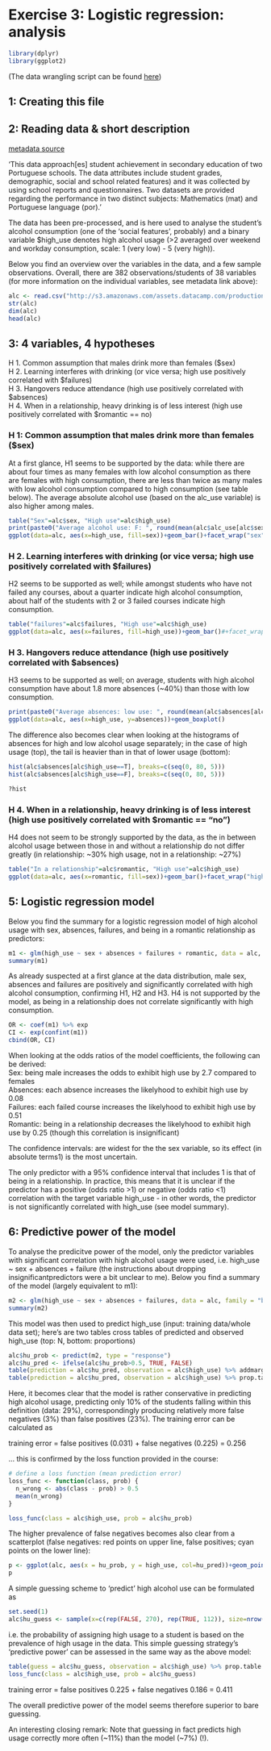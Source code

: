 # Exercise 3: Logistic regression: analysis

```r
library(dplyr)
library(ggplot2)
```

(The data wrangling script can be found [here](https://github.com/jonathanholder/IODS-project/blob/master/data/create_alc.R))

## 1: Creating this file

## 2: Reading data & short description

[metadata source](https://archive.ics.uci.edu/ml/datasets/Student+Performance)


'This data approach[es] student achievement in secondary education of two Portuguese schools. The data attributes include student grades, demographic, social and school related features) and it was collected by using school reports and questionnaires. Two datasets are provided regarding the performance in two distinct subjects: Mathematics (mat) and Portuguese language (por).'

The data has been pre-processed, and is here used to analyse the student's alcohol consumption (one of the 'social features', probably) and a binary variable $high_use denotes high alcohol usage (>2 averaged over weekend and workday consumption, scale: 1 (very low) - 5 (very high)).

Below you find an overview over the variables in the data, and a few sample observations. Overall, there are 382 observations/students of 38 variables (for more information on the individual variables, see metadata link above):

```r
alc <- read.csv("http://s3.amazonaws.com/assets.datacamp.com/production/course_2218/datasets/alc.txt", sep=",", header=T)
str(alc)
dim(alc)
head(alc)
```

## 3: 4 variables, 4 hypotheses

H 1. Common assumption that males drink more than females ($sex)  
H 2. Learning interferes with drinking (or vice versa; high use positively correlated with $failures)     
H 3. Hangovers reduce attendance (high use positively correlated with $absences)  
H 4. When in a relationship, heavy drinking is of less interest (high use positively correlated with $romantic == no)  


### H 1: Common assumption that males drink more than females ($sex)  
At a first glance, H1 seems to be supported by the data: while there are about four times as many females with low alcohol consumption as there are females with high consumption, there are less than twice as many males with low alcohol consumption compared to high consumption (see table below). The average absolute alcohol use (based on the alc_use variable) is also higher among males.


```r
table("Sex"=alc$sex, "High use"=alc$high_use)
print(paste0("Average alcohol use: F: ", round(mean(alc$alc_use[alc$sex=="F"]), 2), ", M: ", round(mean(alc$alc_use[alc$sex=="M"]), 2)))
ggplot(data=alc, aes(x=high_use, fill=sex))+geom_bar()+facet_wrap("sex")
```

### H 2. Learning interferes with drinking (or vice versa; high use positively correlated with $failures)

H2 seems to be supported as well; while amongst students who have not failed any courses, about a quarter indicate high alcohol consumption, about half of the students with 2 or 3 failed courses indicate high consumption.
```r
table("failures"=alc$failures, "High use"=alc$high_use)
ggplot(data=alc, aes(x=failures, fill=high_use))+geom_bar()#+facet_wrap("high_use")
```

### H 3. Hangovers reduce attendance (high use positively correlated with $absences)

H3 seems to be supported as well; on average, students with high alcohol consumption have about 1.8 more absences (~40%) than those with low consumption.

```r
print(paste0("Average absences: low use: ", round(mean(alc$absences[alc$high_use==F]), 2), ", high use: ", round(mean(alc$absences[alc$high_use==T], 2))))
ggplot(data=alc, aes(x=high_use, y=absences))+geom_boxplot()
```


The difference also becomes clear when looking at the histograms of absences for high and low alcohol usage separately; in the case of high usage (top), the tail is heavier than in that of lower usage (bottom):


```r

hist(alc$absences[alc$high_use==T], breaks=c(seq(0, 80, 5)))
hist(alc$absences[alc$high_use==F], breaks=c(seq(0, 80, 5)))

?hist
```

### H 4. When in a relationship, heavy drinking is of less interest (high use positively correlated with $romantic == "no")

H4 does not seem to be strongly supported by the data, as the in between alcohol usage between those in and without a relationship do not differ greatly (in relationship: ~30% high usage, not in a relationship: ~27%)

```r
table("In a relationship"=alc$romantic, "High use"=alc$high_use)
ggplot(data=alc, aes(x=romantic, fill=sex))+geom_bar()+facet_wrap("high_use")+ ggtitle("high_use == ")
```



## 5: Logistic regression model

Below you find the summary for a logistic regression model of high alcohol usage with sex, absences, failures, and being in a romantic relationship as predictors:
```r
m1 <- glm(high_use ~ sex + absences + failures + romantic, data = alc, family = "binomial")
summary(m1)
```

As already suspected at a first glance at the data distribution, male sex, absences and failures are positively and significantly correlated with high alcohol consumption, confirming H1, H2 and H3. H4 is not supported by the model, as being in a relationship does not correlate significantly with high consumption.


```r
OR <- coef(m1) %>% exp
CI <- exp(confint(m1))
cbind(OR, CI)

```

When looking at the odds ratios of the model coefficients, the following can be derived:  
Sex: being male increases the odds to exhibit high use by 2.7 compared to females  
Absences: each absence increases the likelyhood to exhibit high use by 0.08  
Failures: each failed course increases the likelyhood to exhibit high use by 0.51  
Romantic: being in a relationship decreases the likelyhood to exhibit high use by 0.25 (though this correlation is insignificant)  

The confidence intervals: are widest for the the sex variable, so its effect (in absolute terms1) is the most uncertain.
  
The only predictor with a 95% confidence interval that includes 1 is that of being in a relationship. In practice, this means that it is unclear if the predictor has a positive (odds ratio >1) or negative (odds ratio <1) correlation with the target variable high_use - in other words, the predictor is not significantly correlated with high_use (see model summary).



## 6: Predictive power of the model

To analyse the predicitve power of the model, only the predictor variables with significant correlation with high alcohol usage were used, i.e. high_use ~ sex + absences + failure (the instructions about dropping insignificantpredictors were a bit unclear to me).
Below you find a summary of the model (largely equivalent to m1):
```r
m2 <- glm(high_use ~ sex + absences + failures, data = alc, family = "binomial")
summary(m2)
```
 This model was then used to predict high_use (input: training data/whole data set); here's are two tables cross tables of predicted and observed high_use (top: N, bottom: proportions)


```r
alc$hu_prob <- predict(m2, type = "response")
alc$hu_pred <- ifelse(alc$hu_prob>0.5, TRUE, FALSE)
table(prediction = alc$hu_pred, observation = alc$high_use) %>% addmargins
table(prediction = alc$hu_pred, observation = alc$high_use) %>% prop.table %>% addmargins
```

Here, it becomes clear that the model is rather conservative in predicting high alcohol usage, predicting only 10% of the students falling within this definition (data: 29%), correspondingly producing relatively more false negatives (3%) than false positives (23%). The training error can be calculated as

training error = false positives (0.031) + false negatives (0.225) = 0.256

... this is confirmed by the loss function provided in the course:

```r
# define a loss function (mean prediction error)
loss_func <- function(class, prob) {
  n_wrong <- abs(class - prob) > 0.5
  mean(n_wrong)
}

loss_func(class = alc$high_use, prob = alc$hu_prob)

```

The higher prevalence of false negatives becomes also clear from a scatterplot (false negatives: red points on upper line, false positives; cyan points on the lower line):

```r
p <- ggplot(alc, aes(x = hu_prob, y = high_use, col=hu_pred))+geom_point()
p
```

A simple guessing scheme to 'predict' high alcohol use can be formulated as 

```r
set.seed(1)
alc$hu_guess <- sample(x=c(rep(FALSE, 270), rep(TRUE, 112)), size=nrow(alc), replace=T)
```

i.e. the probability of assigning high usage to a student is based on the prevalence of high usage in the data. This simple guessing strategy's 'predictive power' can be assessed in the same way as the above model:

```r
table(guess = alc$hu_guess, observation = alc$high_use) %>% prop.table %>% addmargins
loss_func(class = alc$high_use, prob = alc$hu_guess)

```

training error = false positives 0.225 + false negatives 0.186 = 0.411

The overall predictive power of the model seems therefore superior to bare guessing.

An interesting closing remark: Note that guessing in fact predicts high usage correctly more often (~11%) than the model (~7%) (!).




